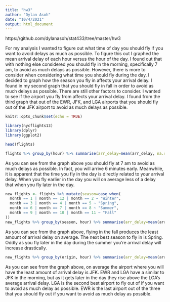 ```yaml
---
title: "hw3"
author: "Dylan Asoh"
date: "10/4/2021"
output: html_document
---
```

https://github.com/dylanasoh/stat433/tree/master/hw3

For my analysis I wanted to figure out what time of day you should fly if you want to avoid delays as much as possible. To figure this out I graphed the mean arrival delay of each hour versus the hour of the day. I found out that with nothing else considered you should fly in the morning, specifically 7 am, to avoid as much delays as possible. However, there is more to consider when considering what time you should fly during the day. I decided to graph how the season you fly in affects your arrival delay. I found in my second graph that you should fly in fall in order to avoid as much delays as possible. There are still other factors to consider. I wanted to see if the airport you fly from affects your arrival delay. I found from the third graph that out of the EWR, JFK, and LGA airports that you should fly out of the JFK airport to avoid as much delays as possible.

```r
knitr::opts_chunk$set(echo = TRUE)
```

```r
library(nycflights13)
library(dplyr)
library(ggplot2)
```

```r
head(flights)
```

```r
flights %>% group_by(hour) %>% summarise(arr_delay=mean(arr_delay, na.rm=TRUE)) %>% ggplot(aes(hour, arr_delay)) + geom_point()
```
As you can see from the graph above you should fly at 7 am to avoid as much delays as possible. In fact, you will arrive 6 minutes early. Meanwhile, it is apparent that the time you fly in the day is directly related to your arrival delay. When you fly earlier in the day you will on average less of a delay that when you fly later in the day.
```r
new_flights <- flights %>% mutate(season=case_when(
  month == 1 | month == 12 | month == 2 ~ "Winter",
  month == 3 | month == 4 | month == 5 ~ "Spring",
  month == 6 | month == 7 | month == 8 ~ "Summer",
  month == 9 | month == 10 | month == 11 ~ "Fall"
))
new_flights %>% group_by(season, hour) %>% summarise(arr_delay=mean(arr_delay, na.rm=TRUE)) %>% ggplot(aes(hour, arr_delay, color=season)) + geom_point()
```
As you can see from the graph above, flying in the fall produces the least amount of arrival delay on average. The next best season to fly in is Spring. Oddly as you fly later in the day during the summer you're arrival delay will increase drastically.
```r
new_flights %>% group_by(origin, hour) %>% summarise(arr_delay=mean(arr_delay, na.rm=TRUE)) %>% ggplot(aes(hour, arr_delay, color=origin)) + geom_point()
```
As you can see from the graph above, on average the airport where you will have the least amount of arrival delay is JFK. EWR and LGA have a similar to JFK in the morning, but as it gets later in the day they rise above the LGA's average arrival delay. LGA is the second best airport to fly out of if you want to avoid as much delay as possible. EWR is the last airport out of the three that you should fly out if you want to avoid as much delay as possible.